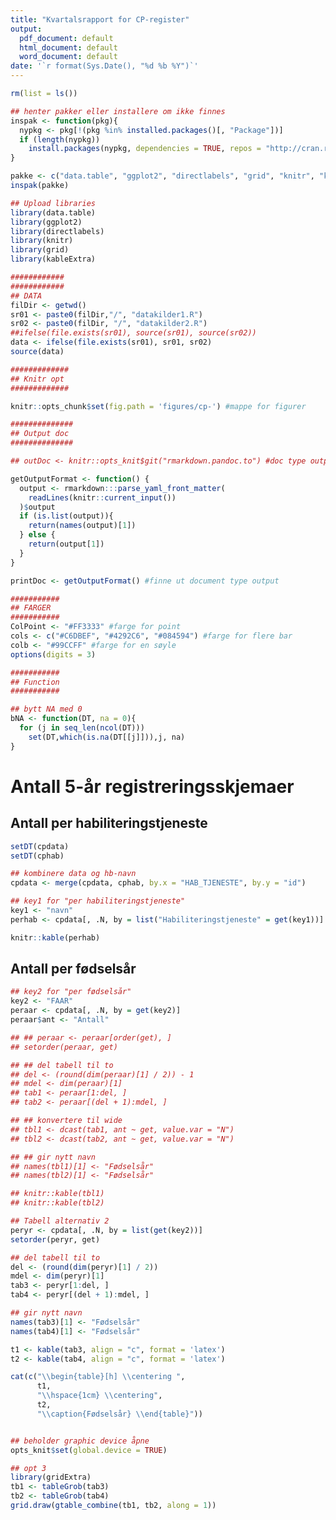 ```yaml
---
title: "Kvartalsrapport for CP-register"
output:
  pdf_document: default
  html_document: default
  word_document: default
date: '`r format(Sys.Date(), "%d %b %Y")`'
---
```



```r
rm(list = ls())

```


```r
## henter pakker eller installere om ikke finnes
inspak <- function(pkg){
  nypkg <- pkg[!(pkg %in% installed.packages()[, "Package"])]
  if (length(nypkg))
    install.packages(nypkg, dependencies = TRUE, repos = "http://cran.r-project.org")
}

pakke <- c("data.table", "ggplot2", "directlabels", "grid", "knitr", "kableExtra")
inspak(pakke)

## Upload libraries
library(data.table)
library(ggplot2)
library(directlabels)
library(knitr)
library(grid)
library(kableExtra)

############
############
## DATA
filDir <- getwd()
sr01 <- paste0(filDir,"/", "datakilder1.R")
sr02 <- paste0(filDir, "/", "datakilder2.R")
##ifelse(file.exists(sr01), source(sr01), source(sr02))
data <- ifelse(file.exists(sr01), sr01, sr02)
source(data)

#############
## Knitr opt
#############

knitr::opts_chunk$set(fig.path = 'figures/cp-') #mappe for figurer

##############
## Output doc
##############

## outDoc <- knitr::opts_knit$git("rmarkdown.pandoc.to") #doc type output html,latex eller docx

getOutputFormat <- function() {
  output <- rmarkdown:::parse_yaml_front_matter(
    readLines(knitr::current_input())
  )$output
  if (is.list(output)){
    return(names(output)[1])
  } else {
    return(output[1])
  }
}

printDoc <- getOutputFormat() #finne ut document type output

###########
## FARGER
###########
ColPoint <- "#FF3333" #farge for point
cols <- c("#C6DBEF", "#4292C6", "#084594") #farge for flere bar
colb <- "#99CCFF" #farge for en søyle
options(digits = 3)

###########
## Function
###########

## bytt NA med 0
bNA <- function(DT, na = 0){
  for (j in seq_len(ncol(DT)))
    set(DT,which(is.na(DT[[j]])),j, na) 
}

```

# Antall 5-år registreringsskjemaer

## Antall per habiliteringstjeneste

```r
setDT(cpdata)
setDT(cphab)

## kombinere data og hb-navn
cpdata <- merge(cpdata, cphab, by.x = "HAB_TJENESTE", by.y = "id")

## key1 for "per habiliteringstjeneste" 
key1 <- "navn"
perhab <- cpdata[, .N, by = list("Habiliteringstjeneste" = get(key1))]

knitr::kable(perhab)
```

## Antall per fødselsår

```r

## key2 for "per fødselsår"
key2 <- "FAAR"
peraar <- cpdata[, .N, by = get(key2)]
peraar$ant <- "Antall"

## ## peraar <- peraar[order(get), ]
## setorder(peraar, get)

## ## del tabell til to
## del <- (round(dim(peraar)[1] / 2)) - 1
## mdel <- dim(peraar)[1]
## tab1 <- peraar[1:del, ]
## tab2 <- peraar[(del + 1):mdel, ]

## ## konvertere til wide
## tbl1 <- dcast(tab1, ant ~ get, value.var = "N")
## tbl2 <- dcast(tab2, ant ~ get, value.var = "N")

## ## gir nytt navn
## names(tbl1)[1] <- "Fødselsår"
## names(tbl2)[1] <- "Fødselsår"

## knitr::kable(tbl1)
## knitr::kable(tbl2)

## Tabell alternativ 2
peryr <- cpdata[, .N, by = list(get(key2))]
setorder(peryr, get)

## del tabell til to
del <- (round(dim(peryr)[1] / 2))
mdel <- dim(peryr)[1]
tab3 <- peryr[1:del, ]
tab4 <- peryr[(del + 1):mdel, ]

## gir nytt navn
names(tab3)[1] <- "Fødselsår"
names(tab4)[1] <- "Fødselsår"

t1 <- kable(tab3, align = "c", format = 'latex')
t2 <- kable(tab4, align = "c", format = 'latex')

cat(c("\\begin{table}[h] \\centering ",
      t1,
      "\\hspace{1cm} \\centering",
      t2,
      "\\caption{Fødselsår} \\end{table}"))


## beholder graphic device åpne
opts_knit$set(global.device = TRUE)

## opt 3
library(gridExtra)
tb1 <- tableGrob(tab3)
tb2 <- tableGrob(tab4)
grid.draw(gtable_combine(tb1, tb2, along = 1))


```                           




